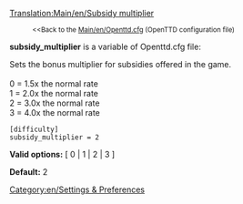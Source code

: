[[Translation:Main/en/Subsidy multiplier]]
:<small><<Back to the [[Main/en/Openttd.cfg]] (OpenTTD configuration file)</small>


'''subsidy_multiplier''' is a variable of Openttd.cfg file:

Sets the bonus multiplier for subsidies offered in the game.<br><br>
0 = 1.5x the normal rate<br>
1 = 2.0x the normal rate<br>
2 = 3.0x the normal rate<br>
3 = 4.0x the normal rate<br>

<pre>
[difficulty]
subsidy_multiplier = 2
</pre>

'''Valid options:''' [ 0 | 1 | 2 | 3 ]

'''Default:''' 2


[[Category:en/Settings & Preferences]]